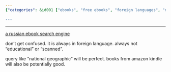 ```yaml
---
{"categories": &id001 ["ebooks", "free ebooks", "foreign languages", "non-educational content", "LibGen.is", "book search engine", "Amazon Kindle"], "category": "Search Engines", "date": "2023-01-15 09:59:37", "description": "LibGen.is is a Russian ebook search engine that offers the latest free ebooks in various languages and genres, including non-educational content. It can be useful for finding books on popular topics or those from Amazon Kindle.", "tags": *id001, "title": "library genesis, getting latest ebooks for free"}

---
```


------

[a russian ebook search engine](http://libgen.is/)

don't get confused. it is always in foreign language. always not "educational" or "scanned".

query like "national geographic" will be perfect. books from amazon kindle will also be potentially good.

